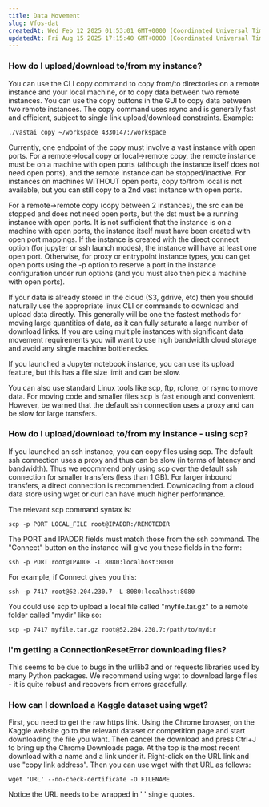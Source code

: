 ```yaml
---
title: Data Movement
slug: Vfos-dat
createdAt: Wed Feb 12 2025 01:53:01 GMT+0000 (Coordinated Universal Time)
updatedAt: Fri Aug 15 2025 17:15:40 GMT+0000 (Coordinated Universal Time)
---
```


### How do I upload/download to/from my instance?

You can use the CLI copy command to copy from/to directories on a remote instance and your local machine, or to copy data between two remote instances. You can use the copy buttons in the GUI to copy data between two remote instances. The copy command uses rsync and is generally fast and efficient, subject to single link upload/download constraints. Example:

```text
./vastai copy ~/workspace 4330147:/workspace
```

Currently, one endpoint of the copy must involve a vast instance with open ports. For a remote->local copy or local->remote copy, the remote instance must be on a machine with open ports (although the instance itself does not need open ports), and the remote instance can be stopped/inactive. For instances on machines WITHOUT open ports, copy to/from local is not available, but you can still copy to a 2nd vast instance with open ports.

For a remote->remote copy (copy between 2 instances), the src can be stopped and does not need open ports, but the dst must be a running instance with open ports. It is not sufficient that the instance is on a machine with open ports, the instance itself must have been created with open port mappings. If the instance is created with the direct connect option (for jupyter or ssh launch modes), the instance will have at least one open port. Otherwise, for proxy or entrypoint instance types, you can get open ports using the -p option to reserve a port in the instance configuration under run options (and you must also then pick a machine with open ports).

If your data is already stored in the cloud (S3, gdrive, etc) then you should naturally use the appropriate linux CLI or commands to download and upload data directly. This generally will be one the fastest methods for moving large quantities of data, as it can fully saturate a large number of download links. If you are using multiple instances with significant data movement requirements you will want to use high bandwidth cloud storage and avoid any single machine bottlenecks.

If you launched a Jupyter notebook instance, you can use its upload feature, but this has a file size limit and can be slow.

You can also use standard Linux tools like scp, ftp, rclone, or rsync to move data. For moving code and smaller files scp is fast enough and convenient. However, be warned that the default ssh connection uses a proxy and can be slow for large transfers.

### How do I upload/download to/from my instance - using scp?

If you launched an ssh instance, you can copy files using scp. The default ssh connection uses a proxy and thus can be slow (in terms of latency and bandwidth). Thus we recommend only using scp over the default ssh connection for smaller transfers (less than 1 GB). For larger inbound transfers, a direct connection is recommended. Downloading from a cloud data store using wget or curl can have much higher performance.

The relevant scp command syntax is:

```text
scp -p PORT LOCAL_FILE root@IPADDR:/REMOTEDIR
```

The PORT and IPADDR fields must match those from the ssh command. The "Connect" button on the instance will give you these fields in the form:

```text
ssh -p PORT root@IPADDR -L 8080:localhost:8080
```

For example, if Connect gives you this:

```text
ssh -p 7417 root@52.204.230.7 -L 8080:localhost:8080
```

You could use scp to upload a local file called "myfile.tar.gz" to a remote folder called "mydir" like so:

```text
scp -p 7417 myfile.tar.gz root@52.204.230.7:/path/to/mydir
```

### I'm getting a ConnectionResetError downloading files?

This seems to be due to bugs in the urllib3 and or requests libraries used by many Python packages. We recommend using wget to download large files - it is quite robust and recovers from errors gracefully.

### How can I download a Kaggle dataset using wget?

First, you need to get the raw https link. Using the Chrome browser, on the Kaggle website go to the relevant dataset or competition page and start downloading the file you want. Then cancel the download and press Ctrl+J to bring up the Chrome Downloads page. At the top is the most recent download with a name and a link under it. Right-click on the URL link and use "copy link address". Then you can use wget with that URL as follows:

```text
wget 'URL' --no-check-certificate -O FILENAME
```

Notice the URL needs to be wrapped in ' ' single quotes.
